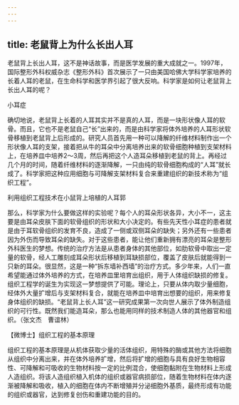 ```yaml
---
---
---
```

title: 老鼠背上为什么长出人耳
---




老鼠背上长出人耳，这不是神话故事，而是医学发展的重大成就之一。1997年，国际整形外科权威杂志《整形外科》首次展示了一只由美国哈佛大学科学家培养的长着人耳的老鼠，在生命科学和医学界引起了很大反响。科学家是如何让老鼠背上长出人耳的呢？

小耳症



确切地说，老鼠背上长着的人耳其实并不是真的人耳，而是一块形状像人耳的软骨。而且，它也不是老鼠自己“长”出来的，而是由科学家将体外培养的人耳形状软骨移植到老鼠背上后形成的。研究人员首先用一种可以降解的纤维材料制作出一个形状像人耳的支架，接着把从牛的耳朵中分离培养出来的软骨细胞种植到支架材料上，在培养皿中培养2～3周，然后再把这个人造耳朵移植到老鼠的背上。再经过几个月的时间，随着纤维材料的逐渐降解，一只由纯的软骨细胞构成的“人耳”就长成了。科学家把这种应用细胞与可降解支架材料复合来重建组织的新技术称为“组织工程”。

利用组织工程技术在小鼠背上培植的人耳郭



那么，科学家为什么要做这样的实验呢？每个人的耳朵形状各异，大小不一，这主要是由耳朵皮肤下面的软骨组织的形状和大小决定的。有些先天性小耳症的患者就是由于耳软骨组织的发育不良，造成了一侧或双侧耳朵的缺失；另外还有一些患者因为外伤而导致耳朵的缺失。对于这些患者，能让他们重新拥有漂亮的耳朵是整形外科医生的梦想。传统的治疗方法是从患者身体的其他部位，如肋软骨中取出一定量的软骨，经人工雕刻成耳朵形状后移植到耳缺损部位，覆盖了皮肤后就能得到一只新的耳朵。很显然，这是一种“拆东墙补西墙”的治疗方式。多少年来，人们一直希望能通过体外培养的方式，在培养皿里培育出组织，用于人体组织缺损的修复。组织工程学的诞生为实现这一梦想提供了可能。理论上，只要从体内取少量细胞，经体外大量扩增后与支架材料复合，就能在培养皿中培育出想要的组织，用来修复身体组织的缺损。“老鼠背上长人耳”这一研究成果第一次向世人展示了体外制造组织的可行性。既然我们能造耳朵，那么也能用同样的技术制造人体的其他器官和组织。（张文杰　曹谊林）





【微博士】组织工程的基本原理

组织工程的基本原理是从机体获取少量的活体组织，用特殊的酶或其他方法将细胞从组织中分离出来，并在体外培养扩增，然后将扩增的细胞与具有良好生物相容性、可降解和可吸收的生物材料按一定的比例混合，使细胞黏附在生物材料上形成人造组织。将该人造组织植入机体的组织或器官病损部位，随着生物材料在体内逐渐被降解和吸收，植入的细胞在体内不断增殖并分泌细胞外基质，最终形成有功能的组织或器官，达到修复创伤和重建功能的目的。